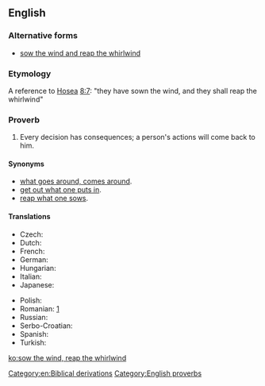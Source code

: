 ==English==

===Alternative forms===
* [[sow the wind and reap the whirlwind]]

===Etymology===
A reference to [[w:Book of Hosea|Hosea]] [[s:Bible (King James)/Hosea#Chapter 8|8:7]]: "they have sown the wind, and they shall reap the whirlwind"

===Proverb===
{{head|en|phrase|head=[[sow|Sow]] [[the]] [[wind]], [[reap]] [[the]] [[whirlwind]]}}

# Every decision has consequences; a person's actions will come back to him.

====Synonyms====
* [[what goes around, comes around]].
* [[get out what one puts in]].
* [[reap what one sows]].

====Translations====
{{trans-top|every decision has consequences; a person's actions will come back to them}}
* Czech: {{t-|cs|kdo seje vítr, sklízí bouři}}
* Dutch: {{t-|nl|wie wind zaait, zal storm oogsten}}
* French: {{t+|fr|qui sème le vent, récolte la tempête}}
* German: {{t-|de|wer Wind sät, wird Sturm ernten}}
* Hungarian: {{t+|hu|aki szelet vet, vihart arat}}
* Italian: {{t-|it|chi semina vento raccoglie tempesta}}
* Japanese: {{t-|ja|業によりて果を引く|tr=ごうによりてかをひく, gō ni yorite ka o hiku|sc=Jpan}}
{{trans-mid}}
* Polish: {{t+|pl|kto sieje wiatr, ten zbiera burzę}}
* Romanian: {{t-|ro|cine seamănă vânt culege furtună}}[http://ro.wikiquote.org/wiki/Proverbe_românești#C]
* Russian: {{t-|ru|посеешь ветер, пожнёшь бурю|tr=poséješ véter, požnjóš búrju}}
* Serbo-Croatian: {{t|sh|ко сеје ветар, жање олују|tr=ko seje vetar, žanje oluju|sc=Cyrl}}
* Spanish: {{t-|es|quien siembra vientos recoge tempestades}}
* Turkish: {{t-|tr|rüzgar eken, fırtına biçer|alt=rüzgâr eken, fırtına biçer}}
{{trans-bottom}}

[[Category:en:Biblical derivations]]
[[Category:English proverbs]]

[[ko:sow the wind, reap the whirlwind]]